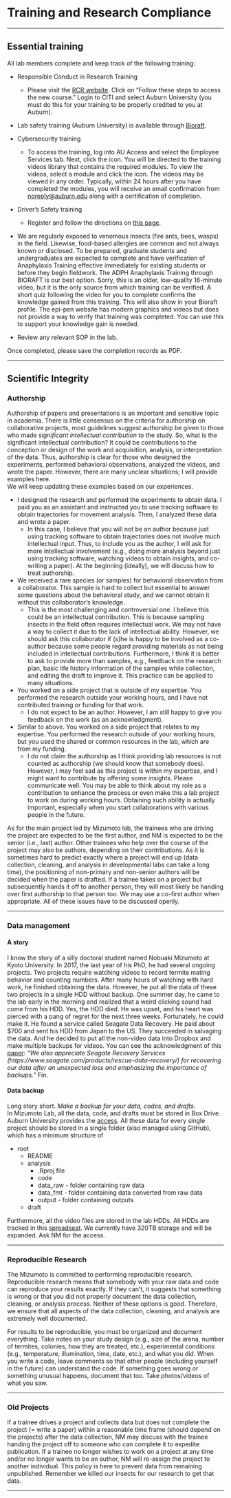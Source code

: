 # Training and Research Compliance

----------

## Essential training  

All lab members complete and keep track of the following training:

* Responsible Conduct in Research Training
  + Please visit the [RCR website](https://cws.auburn.edu/OVPR/pm/compliance/rcr/home). Click on “Follow these steps to access the new course.”  Login to CITI and select Auburn University (you must do this for your training to be properly credited to you at Auburn).
  
* Lab safety training (Auburn University) is available through [Bioraft](https://cws.auburn.edu/rms/pm/OnlineTraining).

* Cybersecurity training
  + To access the training, log into AU Access and select the Employee Services tab. Next, click the icon. You will be directed to the training videos library that contains the required modules. To view the videos, select a module and click the icon. The videos may be viewed in any order. Typically, within 24 hours after you have completed the modules, you will receive an email confirmation from <noreply@auburn.edu> along with a certification of completion.

* Driver’s Safety training
  + Register and follow the directions on [this page](https://cws.auburn.edu/shared/files?id=227&filename=Driver%20Safety%20Training%20PKI.pdf).

* We are regularly exposed to venomous insects (fire ants, bees, wasps) in the field. Likewise, food-based allergies are common and not always known or disclosed. To be prepared, graduate students and undergraduates are expected to complete and have verification of Anaphylaxis Training effective immediately for existing students or before they begin fieldwork. The ADPH Anaphylaxis Training through BIORAFT is our best option. Sorry, this is an older, low-quality 16-minute video, but it is the only source from which training can be verified. A short quiz following the video for you to complete confirms the knowledge gained from this training. This will also show in your Bioraft profile. The epi-pen website has modern graphics and videos but does not provide a way to verify that training was completed. You can use this to support your knowledge gain is needed.

* Review any relevant SOP in the lab.

Once completed, please save the completion records as PDF.


----------

## Scientific Integrity

### Authorship
Authorship of papers and presentations is an important and sensitive topic in academia.
There is little consensus on the criteria for authorship on collaborative projects, most guidelines suggest authorship be given to those who made *significant intellectual contribution* to the study.
So, what is the significant intellectual contribution? It could be contributions to the conception or design of the work and acquisition, analysis, or interpretation of the data. Thus, authorship is clear for those who designed the experiments, performed behavioral observations, analyzed the videos, and wrote the paper. However, there are many unclear situations; I will provide examples here.  
We will keep updating these examples based on our experiences.  

* I designed the research and performed the experiments to obtain data. I paid you as an assistant and instructed you to use tracking software to obtain trajectories for movement analysis. Then, I analyzed these data and wrote a paper.
  + In this case, I believe that you will not be an author because just using tracking software to obtain trajectories does not involve much intellectual input. Thus, to include you as the author, I will ask for more intellectual involvement (e.g., doing more analysis beyond just using tracking software, watching videos to obtain insights, and co-writing a paper). At the beginning (ideally), we will discuss how to treat authorship.
  
* We received a rare species (or samples) for behavioral observation from a collaborator. This sample is hard to collect but essential to answer some questions about the behavioral study, and we cannot obtain it without this collaborator's knowledge.
  + This is the most challenging and controversial one. I believe this could be an intellectual contribution. This is because sampling insects in the field often requires intellectual work. We may not have a way to collect it due to the lack of intellectual ability. However, we should ask this collaborator if (s)he is happy to be involved as a co-author because some people regard providing materials as not being included in intellectual contributions. Furthermore, I think it is better to ask to provide more than samples, e.g., feedback on the research plan, basic life history information of the samples while collection, and editing the draft to improve it. This practice can be applied to many situations.  
  
* You worked on a side project that is outside of my expertise. You performed the research outside your working hours, and I have not contributed training or funding for that work. 
  + I do not expect to be an author. However, I am still happy to give you feedback on the work (as an acknowledgment).

* Similar to above. You worked on a side project that relates to my expertise. You performed the research outside of your working hours, but you used the shared or common resources in the lab, which are from my funding.
  + I do not claim the authorship as I think providing lab resources is not counted as authorship (we should know that somebody does). However, I may feel sad as this project is within my expertise, and I might want to contribute by offering some insights. Please communicate well. You may be able to think about my role as a contribution to enhance the process or even make this a lab project to work on during working hours. Obtaining such ability is actually important, especially when you start collaborations with various people in the future.
  
As for the main project led by Mizumoto lab, the trainees who are driving the project are expected to be the first author, and NM is expected to be the senior (i.e., last) author. Other trainees who help over the course of the project may also be authors, depending on their contributions. As it is sometimes hard to predict exactly where a project will end up (data collection, cleaning, and analysis in developmental labs can take a long time), the positioning of non-primary and non-senior authors will be decided when the paper is drafted. If a trainee takes on a project but subsequently hands it off to another person, they will most likely be handing over first authorship to that person too. We may use a co-first author when appropriate. All of these issues have to be discussed openly.

----------

### Data management

#### A story
I know the story of a silly doctoral student named Nobuaki Mizumoto at Kyoto University. In 2017, the last year of his PhD, he had several ongoing projects. Two projects require watching videos to record termite mating behavior and counting numbers. After many hours of watching with hard work, he finished obtaining the data. However, he put all the data of these two projects in a single HDD without backup. One summer day, he came to the lab early in the morning and realized that a weird clicking sound had come from his HDD. Yes, the HDD died. He was upset, and his heart was pierced with a pang of regret for the next three weeks. Fortunately, he could make it. He found a service called Seagate Data Recovery. He paid about $700 and sent his HDD from Japan to the US. They succeeded in salvaging the data. And he decided to put all the non-video data into Dropbox and make multiple backups for videos. You can see the acknowledgment of this [paper](https://doi.org/10.1101/2024.02.01.578198): _"We also appreciate Seagate Recovery Services (https://www.seagate.com/products/rescue-data-recovery/) for recovering our data after an unexpected loss and emphasizing the importance of backups."_  Fin.

#### Data backup
Long story short. *Make a backup for your data, codes, and drafts.*  
In Mizumoto Lab, all the data, code, and drafts must be stored in Box Drive. Auburn University provides the [access](https://auburn.box.com). All these data for every single project should be stored in a single folder (also managed using GitHub), which has a minimum structure of  

* root
  + README
  + analysis
    + .Rproj file
    + code
    + data_raw - folder containing raw data
    + data_fmt - folder containing data converted from raw data
    + output - folder containing outputs
  + draft

Furthermore, all the video files are stored in the lab HDDs. All HDDs are tracked in this [spreadseat](https://docs.google.com/spreadsheets/d/1fEPiFSkb0jT4uTSYt_Y7oYhSlYMmxZmwHc3rapNOAlc/edit?gid=0#gid=0). We currently have 320TB storage and will be expanded. Ask NM for the access.

----------

### Reproducible Research
 
The Mizumoto is committed to performing reproducible research. Reproducible research means that somebody with your raw data and code can reproduce your results exactly. If they can’t, it suggests that something is wrong or that you did not properly document the data collection, cleaning, or analysis process. Neither of these options is good. Therefore, we ensure that all aspects of the data collection, cleaning, and analysis are extremely well documented.
 
For results to be reproducible, you must be organized and document everything. Take notes on your study design (e.g., size of the arena, number of termites, colonies, how they are treated, etc.), experimental conditions (e.g., temperature, illumination, time, date, etc.), and what you did. When you write a code, leave comments so that other people (including yourself in the future) can understand the code. If something goes wrong or something unusual happens, document that too. Take photos/videos of what you saw.

----------

### Old Projects
 
If a trainee drives a project and collects data but does not complete the project (= write a paper) within a reasonable time frame (should depend on the projects) after the data collection, NM may discuss with the trainee handing the project off to someone who can complete it to expedite publication. If a trainee no longer wishes to work on a project at any time and/or no longer wants to be an author, NM will re-assign the project to another individual. This policy is here to prevent data from remaining unpublished. Remember we killed our insects for our research to get that data.

----------
